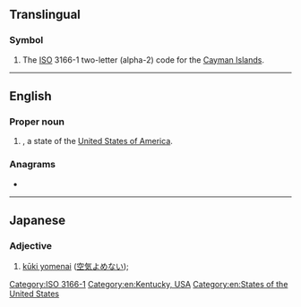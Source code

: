 {{also|-ký|.ky|ky|KY|ký|Ky.}}
==Translingual==

===Symbol===
{{head|mul|symbol}}

# The [[ISO]] 3166-1 two-letter (alpha-2) code for the [[Cayman Islands]].

[[Category:ISO 3166-1]]

----

==English==

===Proper noun===
{{head|en|proper noun}}

# {{abbreviation of|lang=en|Kentucky|nodot=1}}, a state of the [[United States of America]].

===Anagrams===
* {{anagrams|en|a=ky|YK}}

[[Category:en:Kentucky, USA]]
[[Category:en:States of the United States]]

----

==Japanese==

===Adjective===
{{ja-adj|ケーワイ}}

# [[kūki yomenai]] ([[空気よめない]]); {{gloss|unable to read social cues}}